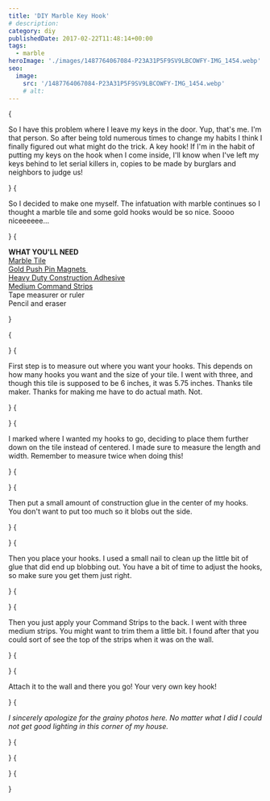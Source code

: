 ```yaml
---
title: 'DIY Marble Key Hook'
# description:
category: diy
publishedDate: 2017-02-22T11:48:14+00:00
tags:
  - marble
heroImage: './images/1487764067084-P23A31P5F9SV9LBCOWFY-IMG_1454.webp'
seo:
  image:
    src: '/1487764067084-P23A31P5F9SV9LBCOWFY-IMG_1454.webp'
    # alt:
---
```



{<p>So I have this problem where I leave my keys in the door. Yup, that's me.
I'm that person. So after being told numerous times to change my habits I
think I finally figured out what might do the trick. A key hook! If I'm in
the habit of putting my keys on the hook when I come inside, I'll know when
I've left my keys behind to let serial killers in, copies to be made by
burglars and neighbors to judge us!</p>}
{<p>So I decided to make one myself. The infatuation with marble continues so I
thought a marble tile and some gold hooks would be so nice. Soooo
niceeeeee...</p>}
{<p><strong>WHAT YOU'LL NEED</strong>
<br />
<a
		target="_blank"
		href="https://www.amazon.com/gp/product/B00YJAIR20/ref=oh_aui_detailpage_o09_s00?ie=UTF8&amp;psc=1"
	>
Marble Tile
</a>
<br />
<a
		target="_blank"
		href="https://www.amazon.com/gp/product/B01576N1PW/ref=oh_aui_detailpage_o01_s00?ie=UTF8&amp;psc=1"
	>
Gold Push Pin Magnets
</a>
 <br />
<a
		target="_blank"
		href="https://www.amazon.com/gp/product/B01B7ATWIM/ref=oh_aui_detailpage_o07_s00?ie=UTF8&amp;psc=1"
	>
Heavy Duty Construction Adhesive
</a>
<br />
<a href="https://www.amazon.com/gp/product/B00LW1APOC/ref=oh_aui_detailpage_o07_s00?ie=UTF8&amp;psc=1">
Medium Command Strips
</a>
<br />
Tape measurer or ruler
<br />
Pencil and eraser</p>}

{<p><Picture
		src={ContentImage1}
		alt="diy marble key hook | sarah makes stuff"
	/></p>}
{<p>First step is to measure out where you want your hooks. This depends on how
many hooks you want and the size of your tile. I went with three, and though
this tile is supposed to be 6 inches, it was 5.75 inches. Thanks tile maker.
Thanks for making me have to do actual math. Not.</p>}
{<p><Picture
		src={ContentImage2}
		alt="diy marble key hook | sarah makes stuff"
	/></p>}
{<p>I marked where I wanted my hooks to go, deciding to place them further down on
the tile instead of centered. I made sure to measure the length and
width. Remember to measure twice when doing this!</p>}
{<p><Picture
		src={ContentImage3}
		alt="diy marble key hook | sarah makes stuff"
	/></p>}
{<p>Then put a small amount of construction glue in the center of my hooks. You
don't want to put too much so it blobs out the side.</p>}
{<p><Picture
		src={ContentImage4}
		alt="diy marble key hook | sarah makes stuff"
	/></p>}
{<p>Then you place your hooks. I used a small nail to clean up the little bit of
glue that did end up blobbing out. You have a bit of time to adjust the hooks,
so make sure you get them just right.</p>}
{<p><Picture
		src={ContentImage5}
		alt="diy marble key hook | sarah makes stuff"
	/></p>}
{<p>Then you just apply your Command Strips to the back. I went with three medium
strips. You might want to trim them a little bit. I found after that you could
sort of see the top of the strips when it was on the wall.</p>}
{<p><Picture
		src={ContentImage6}
		alt="diy marble key hook | sarah makes stuff"
	/></p>}
{<p>Attach it to the wall and there you go! Your very own key hook!</p>}
{<p><em>
I sincerely apologize for the grainy photos here. No matter what I did I
could not get good lighting in this corner of my house.
</em></p>}
{<p><Picture
		src={ContentImage7}
		alt="diy marble key hook | sarah makes stuff"
	/></p>}
{<p><Picture
		src={ContentImage8}
		alt="diy marble key hook | sarah makes stuff"
	/></p>}
{<p><Picture
		src={ContentImage9}
		alt="diy marble key hook | sarah makes stuff"
	/></p>}
